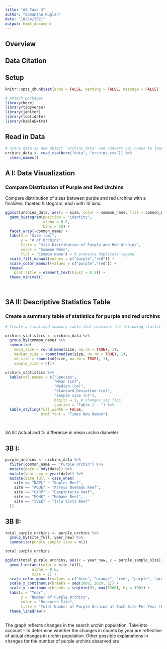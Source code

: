 ```yaml
---
title: "A3 Task 3"
author: "Samantha Kuglen"
date: "10/24/2021"
output: html_document
---
```

## Overview

## Data Citation

## Setup 
```r
knitr::opts_chunk$set(echo = FALSE, warning = FALSE, message = FALSE)

# Attach packages
library(here)
library(tidyverse)
library(janitor)
library(lubridate)
library(kableExtra)

```

## Read in Data
```r
# Store data as new object `urchins_data` and convert col names to lower snake case
urchins_data <- read_csv(here("data", "urchins.csv")) %>% 
  clean_names()
```

## A I: Data Visualization
### Compare Distribution of Purple and Red Urchins
Compare distribution of sizes between purple and red urchins with a finalized, faceted histogram, each with 10 bins.
```r

ggplot(urchins_data, aes(x = size, color = common_name, fill = common_name)) +
  geom_histogram(position = "identity", 
                 alpha = 0.5,
                 bins = 10) +
  facet_wrap(~common_name) +
  labs(x = "Size (cm)", 
       y = "# of Urchins",
       title = "Size Distribution of Purple and Red Urchins",
       color = "Common Name",
       fill = "Common Name") + # prevents duplicate legend
  scale_fill_manual(values = c("purple","red")) +
  scale_color_manual(values = c("purple","red")) +
  theme(
    plot.title = element_text(hjust = 0.5)) +
  theme_minimal() 
    
  
```

## 3A II: Descriptive Statistics Table
### Create a summary table of statistics for purple and red urchins
```r
# Create a finalized summary table that contains the following statistics for purple and red urchins, ignoring site as a variable

urchins_statistics <- urchins_data %>% 
  group_by(common_name) %>% 
  summarize(
    mean_size = round(mean(size, na.rm = TRUE), 1),
    median_size = round(median(size, na.rm = TRUE), 1),
    sd_size = round(sd(size, na.rm = TRUE), 1),
    sample_size = n())

urchins_statistics %>% 
  kable(col.names = c("Species",
                      "Mean (cm)",
                      "Median (cm)",
                      "Standard Deviation (cm)",
                      "Sample size (n)"),
                      digits = 1, # changes sig figs
                      caption = "Table 1 - ") %>% 
  kable_styling(full_width = FALSE,
                html_font = "Times New Roman")

  
```
3A III: Actual and % difference in mean urchin diameter

## 3B I: 
```r
purple_urchins <- urchins_data %>% 
  filter(common_name == "Purple Urchin") %>% 
  mutate(date = mdy(date)) %>% 
  mutate(year_new = year(date)) %>% 
  mutate(site_full = case_when(
    site == "NAPL" ~ "Naples Reef",
    site == "AQUE" ~ "Arroyo Quemado Reef",
    site == "CARP" ~ "Carpinteria Reef",
    site == "MOHK" ~ "Mohawk Reef",
    site == "IVEE" ~ "Isla Vista Reef"
  ))
```

## 3B II:
```r
total_purple_urchins <- purple_urchins %>% 
  group_by(site_full, year_new) %>% 
  summarize(purple_sample_size = n())

total_purple_urchins
```

```r
ggplot(total_purple_urchins, aes(x = year_new, y = purple_sample_size))+
  geom_line(aes(color = site_full),
            alpha = 0.6,
            size = 1) +
  scale_color_manual(values = c("blue", "orange", "red", "purple", "green")) +
  scale_x_continuous(breaks = seq(2008, 2020, 1)) +
  scale_y_continuous(breaks = seq(min(0), max(1500), by = 100)) + 
  labs(x = "Year",
       y = "Number of Purple Urchins",
       color = "Research Site",
       title = "Total Number of Purple Urchins at Each Site Per Year (KUGLEN)")
  theme_linedraw() 
  
```
The graph reflects changes in the search urchin population. Take into account -- to determine whether the changes in counts by year are reflective of actual changes in urchin population. Other possible explanations in changes for the number of purple urchins observed are

